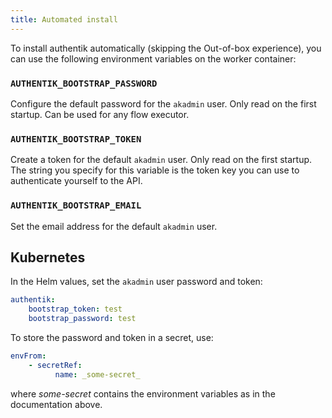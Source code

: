 ```yaml
---
title: Automated install
---
```


To install authentik automatically (skipping the Out-of-box experience), you can use the following environment variables on the worker container:

### `AUTHENTIK_BOOTSTRAP_PASSWORD`

Configure the default password for the `akadmin` user. Only read on the first startup. Can be used for any flow executor.

### `AUTHENTIK_BOOTSTRAP_TOKEN`

Create a token for the default `akadmin` user. Only read on the first startup. The string you specify for this variable is the token key you can use to authenticate yourself to the API.

### `AUTHENTIK_BOOTSTRAP_EMAIL`

Set the email address for the default `akadmin` user.

## Kubernetes

In the Helm values, set the `akadmin` user password and token:

```yaml
authentik:
    bootstrap_token: test
    bootstrap_password: test
```

To store the password and token in a secret, use:

```yaml
envFrom:
    - secretRef:
          name: _some-secret_
```

where _some-secret_ contains the environment variables as in the documentation above.

